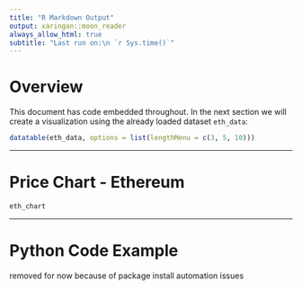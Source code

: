 ```yaml
---
title: "R Markdown Output"
output: xaringan::moon_reader
always_allow_html: true
subtitle: "Last run on:\n `r Sys.time()`"
---
```


# Overview

This document has code embedded throughout. In the next section we will create a visualization using the already loaded dataset `eth_data`:
```r
datatable(eth_data, options = list(lengthMenu = c(3, 5, 10)))
```

---

#  Price Chart - Ethereum

```r
eth_chart
```

---

# Python Code Example

removed for now because of package install automation issues

<!-- ```{python} -->
<!-- import pandas as pd -->
<!-- # Create the Python object from R -->
<!-- df = r.cryptodata -->
<!-- # Show the new Python dataframe -->
<!-- df -->
<!-- ``` -->

<!-- --- -->

<!-- # One more Python example -->

<!-- The code below creates a new column `price_percentile` that specifies if the price for the row was in the upper or lower 50th percentile of prices (BTC should be upper and ETH lower): -->

<!-- ```{python} -->
<!-- import numpy as np -->
<!-- # Create a new column based on the ask_1_price value: -->
<!-- df['price_percentile'] = np.where(df['ask_1_price'] >  -->
<!--                                   np.percentile(df['ask_1_price'], 50), -->
<!--                             'upper 50th percentile of prices',  -->
<!--                             'lower 50th percentile of prices') -->
<!-- # Show modified dataframe: -->
<!-- df[['symbol', 'ask_1_price', 'price_percentile']] -->
<!-- ``` -->

<!-- --- -->